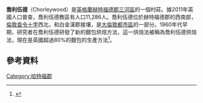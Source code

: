 {{infobox UK place|
|country                  = England
|latitude                 = 51.65
|longitude                = -0.51
|official_name            = Chorleywood
|population               = 11,286
|shire_district           = [[三河區|三河區]]
|shire_county             = [[赫特福德郡|赫特福德郡]]
|region                   = 東英格蘭
|constituency_westminster = [[西南赫特福德郡_(英國國會選區)|西南赫特福德郡]]
|post_town                = RICKMANSWORTH
|postcode_district        = WD3
|postcode_area            = WD   
|dial_code                = 01923
|dial_code1               = 01927
|os_grid_reference        = TQ025965 
|Websites
}}
'''喬利伍德'''（Chorleywood）是[[英格蘭|英格蘭]][[赫特福德郡|赫特福德郡]][[三河區|三河區]]的一個村莊。據2011年英國人口普查，喬利伍德教區有人口11,286人。喬利伍德位於赫特福德郡的西南部，[[倫敦|倫敦]][[查令十字|查令十字]]西北{{convert|31.8|km|mi}}，和白金漢郡接壤，是[[大倫敦都市區|大倫敦都市區]]的一部分。1960年代早期，研究者在喬利伍德研發了新的麵包烘焙方法，這一烘焙法被稱為喬利伍德烘焙法，現在是英國超過80%的麵包的生產方法<ref>{{cite web |url=http://sofa.dartnet.co.uk/www-campden/www/training/cmb13.htm |title=The Chorleywood Bread Process, Training course, Campden and Chorleywood Food Research Association (CCFRA) |work= |deadurl=yes |archiveurl=https://web.archive.org/web/20070928120435/http://sofa.dartnet.co.uk/www-campden/www/training/cmb13.htm |archivedate=2007-09-28 |accessdate=2016-03-04 }}</ref>。
== 參考資料 ==
{{reflist}}
[[Category:哈特福郡|Category:哈特福郡]]